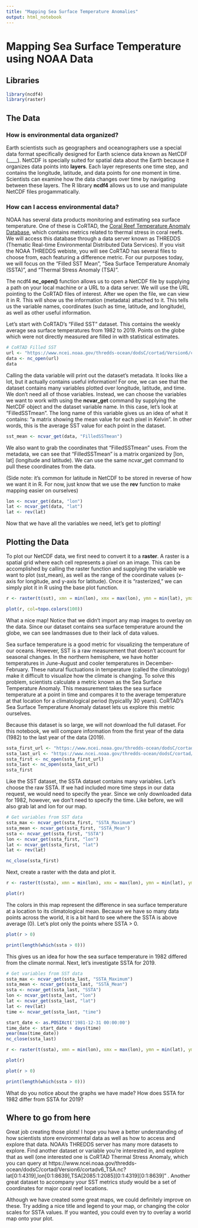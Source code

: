 ```yaml
---
title: "Mapping Sea Surface Temperature Anomalies"
output: html_notebook
---
```


# Mapping Sea Surface Temperature using NOAA Data

## Libraries
```r
library(ncdf4)
library(raster)
```

## The Data

### How is environmental data organized?
Earth scientists such as geographers and oceanographers use a special data format specifically designed for Earth science data known as NetCDF (____). NetCDF is specially suited for spatial data about the Earth because it organizes data points into **layers**. Each layer represents one time step, and contains the longitude, latitude, and data points for one moment in time. Scientists can examine how the data changes over time by navigating between these layers. The R library **ncdf4** allows us to use and manipulate NetCDF files progammatically.

### How can I access environmental data?

NOAA has several data products monitoring and estimating sea surface temperature. One of these is CoRTAD, the [Coral Reef Temperature Anomaly Database](https://www.ncei.noaa.gov/access/metadata/landing-page/bin/iso?id=gov.noaa.nodc:NCEI-CoRTADv6), which contains metrics related to thermal stress in coral reefs. We will access this database through a data server known as THREDDS (Thematic Real-time Environmental Distributed Data Services). If you visit the NOAA THREDDS webiste, you will see CoRTAD has several files to choose from, each featuring a difference metric. For our purposes today, we will focus on the "Filled SST Mean", "Sea Surface Temperature Anomaly (SSTA)", and "Thermal Stress Anomaly (TSA)".

The ncdf4 **nc_open()** function allows us to open a NetCDF file by supplying a path on your local machine or a URL to a data server. We will use the URL pointing to the CoRTAD files of interest. 
After we open the file, we can view it in R. This will show us the information (metadata) attached to it. This tells us the variable names, coordinates (such as time, latitude, and longitude), as well as other useful information.

Let's start with CoRTAD's "Filled SST" dataset. This contains the weekly average sea surface temperatures from 1982 to 2019. Points on the globe which were not directly measured are filled in with statistical estimates. 

```r
# CoRTAD Filled SST
url <- "https://www.ncei.noaa.gov/thredds-ocean/dodsC/cortad/Version6/cortadv6_FilledSST.nc"
data <- nc_open(url)
data
```
Calling the data variable will print out the dataset's metadata. It looks like a lot, but it actually contains useful information! For one, we can see that the dataset contains many variables plotted over longitude, latitude, and time. We don't need all of those variables. Instead, we can choose the variables we want to work with using the **ncvar_get** command by supplying the NetCDF object and the dataset variable name. In this case, let's look at "FilledSSTmean". The long name of this variable gives us an idea of what it contains: "a matrix showing the mean value for each pixel in Kelvin". In other words, this is the average SST value for each point in the dataset.

```r
sst_mean <- ncvar_get(data, "FilledSSTmean")
```

We also want to grab the coordinates that "FilledSSTmean" uses. From the metadata, we can see that "FilledSSTmean" is a matrix organized by [lon, lat] (longitude and latitude). We can use the same ncvar_get command to pull these coordinates from the data.

(Side note: it's common for latitude in NetCDF to be stored in reverse of how we want it in R. For now, just know that we use the **rev** function to make mapping easier on ourselves)
```r
lon <- ncvar_get(data, "lon")
lat <- ncvar_get(data, "lat")
lat <- rev(lat)
```

Now that we have all the variables we need, let's get to plotting!

## Plotting the Data

To plot our NetCDF data, we first need to convert it to a **raster**. A raster is a spatial grid where each cell represents a pixel on an image. This can be accomplished by calling the raster function and supplying the variable we want to plot (sst_mean), as well as the range of the coordinate values (x-axis for longitude, and y-axis for latitude). Once it is "rasterized," we can simply plot it in R using the base plot function.

```r
r <- raster(t(sst), xmn = min(lon), xmx = max(lon), ymn = min(lat), ymx = max(lat))

plot(r, col=topo.colors(100))
```

What a nice map! Notice that we didn't import any map images to overlay on the data. Since our dataset contains sea surface temperature around the globe, we can see landmasses due to their lack of data values.

Sea surface temperature is a good metric for visualizing the temperature of our oceans. However, SST is a raw measurement that doesn't account for seasonal changes. In the northern hemisphere, we have hotter temperatures in June-August and cooler temperatures in December-February. These natural fluctuations in temperature (called the climatology) make it difficult to visualize how the climate is changing. To solve this problem, scientists calculate a metric known as the Sea Surface Temperature Anomaly. This measurement takes the sea surface temperature at a point in time and compares it to the average temperature at that location for a climatological period (typicallly 30 years). CoRTAD's Sea Surface Temperature Anomaly dataset lets us explore this metric ourselves. 

Because this dataset is so large, we will not download the full dataset. For this notebook, we will compare information from the first year of the data (1982) to the last year of the data (2019).

```r
ssta_first_url <- "https://www.ncei.noaa.gov/thredds-ocean/dodsC/cortad/Version6/cortadv6_SSTA.nc?time[0:1:0],lat[0:1:4319],lon[0:1:8639],SSTA[0:1:0][0:1:4319][0:1:8639],SSTA_Minimum[0:1:4319][0:1:8639],SSTA_Maximum[0:1:4319][0:1:8639],SSTA_Mean[0:1:4319][0:1:8639],SSTA_Frequency[0:1:0][0:1:4319][0:1:8639]"
ssta_last_url <- "https://www.ncei.noaa.gov/thredds-ocean/dodsC/cortad/Version6/cortadv6_SSTA.nc?time[2085:1:2085],lat[0:1:4319],lon[0:1:8639],SSTA[2085:1:2085][0:1:4319][0:1:8639],SSTA_Minimum[0:1:4319][0:1:8639],SSTA_Maximum[0:1:4319][0:1:8639],SSTA_Mean[0:1:4319][0:1:8639],SSTA_Frequency[2085:1:2085][0:1:4319][0:1:8639]"
ssta_first <- nc_open(ssta_first_url)
ssta_last <- nc_open(ssta_last_url)
ssta_first
```


Like the SST dataset, the SSTA dataset contains many variables. Let's choose the raw SSTA. If we had included more time steps in our data request, we would need to specify the year. Since we only downloaded data for 1982, however, we don't need to specify the time. Like before, we will also grab lat and lon for our map.

```r
# Get variables from SST data
ssta_max <- ncvar_get(ssta_first, "SSTA_Maximum")
ssta_mean <- ncvar_get(ssta_first, "SSTA_Mean")
ssta <- ncvar_get(ssta_first, "SSTA")
lon <- ncvar_get(ssta_first, "lon")
lat <- ncvar_get(ssta_first, "lat")
lat <- rev(lat)

nc_close(ssta_first)
```

Next, create a raster with the data and plot it.

```r

r <- raster(t(ssta), xmn = min(lon), xmx = max(lon), ymn = min(lat), ymx = max(lat))

plot(r)

```

The colors in this map represent the difference in sea surface temperature at a location to its climatological mean. Because we have so many data points across the world, it is a bit hard to see where the SSTA is above average (0). Let's plot only the points where SSTA > 0.

```r
plot(r > 0)

print(length(which(ssta > 0)))
```

This gives us an idea for how the sea surface temperature in 1982 differed from the climate normal. Next, let's investigate SSTA for 2019.

```r
# Get variables from SST data
ssta_max <- ncvar_get(ssta_last, "SSTA_Maximum")
ssta_mean <- ncvar_get(ssta_last, "SSTA_Mean")
ssta <- ncvar_get(ssta_last, "SSTA")
lon <- ncvar_get(ssta_last, "lon")
lat <- ncvar_get(ssta_last, "lat")
lat <- rev(lat)
time <- ncvar_get(ssta_last, "time")

start_date <- as.POSIXct('1981-12-31 00:00:00')
time_date <- start_date + days(time)
year(max(time_date))
nc_close(ssta_last)
```


```r
r <- raster(t(ssta), xmn = min(lon), xmx = max(lon), ymn = min(lat), ymx = max(lat))

plot(r) 

```

```r
plot(r > 0)

print(length(which(ssta > 0)))
```

What do you notice about the graphs we have made? How does SSTA for 1982 differ from SSTA for 2019?

## Where to go from here

Great job creating those plots! I hope you have a better understanding of how scientists store environmental data as well as how to access and explore that data. NOAA's THREDDS server has many more datasets to explore. Find another dataset or variable you're interested in, and explore that as well (one interested one is CoRTAD Thermal Stress Anomaly, which you can query at https://www.ncei.noaa.gov/thredds-ocean/dodsC/cortad/Version6/cortadv6_TSA.nc?lat[0:1:4319],lon[0:1:8639],TSA[2085:1:2085][0:1:4319][0:1:8639]" . Another great dataset to accompany your SST metrics study would be a set of coordinates for major coral reef locations.

Although we have created some great maps, we could definitely improve on these. Try adding a nice title and legend to your map, or changing the color scales for SSTA values. If you wanted, you could even try to overlay a world map onto your plot.
